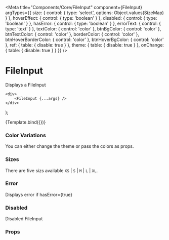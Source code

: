 
<Meta
    title="Components/Core/FileInput"
    component={FileInput}
    argTypes={{
        size: {
            control: {
                type: 'select',
                options: Object.values(SizeMap)
            }
        },
        hoverEffect: {
            control: { type: 'boolean' }
        },
        disabled: {
            control: { type: 'boolean' }
        },
        hasError: {
            control: { type: 'boolean' }
        },
        errorText: {
            control: { type: 'text' }
        },
        textColor: {
            control: 'color'
        },
        btnBgColor: {
            control: 'color'
        },
        btnTextColor: {
            control: 'color'
        },
        borderColor: {
            control: 'color'
        },
        btnHoverBorderColor: {
            control: 'color'
        },
        btnHoverBgColor: {
            control: 'color'
        },
        ref: {
            table: {
                disable: true
            }
        },
        theme: {
            table: {
                disable: true
            }
        },
        onChange: {
            table: {
                disable: true
            }
        }
    }}
/>

# FileInput

Displays a FileInput

    <div>
        <FileInput {...args} />
    </div>
);

<Preview>
    <Story name="FileInput" args={{ size: 'S' }}>
        {Template.bind({})}
    </Story>
</Preview>

### Color Variations

You can either change the theme or pass the colors as props.

<Preview withToolbar>
    <div>
        <FileInput textColor="blue" btnBgColor="red" btnTextColor="white" borderColor="blue" />
        <FileInput textColor="red" btnBgColor="blue" btnTextColor="white" borderColor="red" />
    </div>
</Preview>

### Sizes

There are five sizs available `XS` | `S` | `M` | `L` | `XL`.

<Preview withToolbar>
    <div>
        <FileInput size="XS" />
        <FileInput size="S" />
        <FileInput size="M" />
        <FileInput size="L" />
        <FileInput size="XL" />
    </div>
</Preview>

### Error

Displays error if hasError={true}

<Preview withToolbar>
    <div>
        <FileInput hasError={true} errorText="Please choose Correct File" />
    </div>
</Preview>

### Disabled

Disabled FileInput

<Preview withToolbar>
    <div>
        <FileInput disabled />
    </div>
</Preview>

### Props

<Props story="FileInput" />
